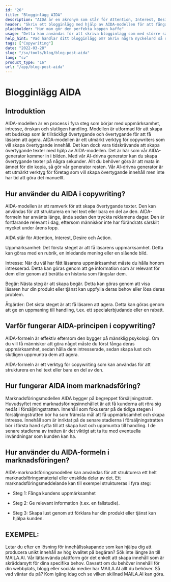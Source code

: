 ```yaml
---
id: "26"
title: "Blogginlägg AIDA"
description: "AIDA är en akronym som står för Attention, Interest, Desire och Action. Det är en modell som ofta används inom marknadsföring och reklam för att skapa effektiva och effektfulla texter. AIDA-modellen kan användas för att skriva blogginlägg som med större sannolikhet fångar läsarnas uppmärksamhet och uppmuntrar dem att vidta åtgärder."
header: "Skriv ett blogginlägg med hjälp av AIDA-modellen för att fånga uppmärksamhet och uppmuntra till handling."
placeholder: "Hur man gör den perfekta koppen kaffe"
usage: "Detta kan användas för att skriva blogginlägg som med större sannolikhet får uppmärksamhet och uppmuntrar läsarna att vidta åtgärder."
help_hint: "Vad handlar ditt blogginlägg om? Skriv några nyckelord så skapar vi ett blogginlägg med hjälp av AIDA-modellen."
tags: ["Copywriting"]
date: "2022-03-28"
slug: "/sv/tools/blog/blog-post-aida"
lang: "sv"
product_type: "16"
url: "/app/blog-post-aida"
---
```






# Blogginlägg AIDA



## Introduktion



AIDA-modellen är en process i fyra steg som börjar med uppmärksamhet, intresse, önskan och slutligen handling. Modellen är utformad för att skapa ett budskap som är tillräckligt övertygande och övertygande för att få läsaren att agera. AIDA-modellen är ett utmärkt verktyg för copywriters som vill skapa övertygande innehåll. Det kan dock vara tidskrävande att skapa övertygande texter med hjälp av AIDA-modellen. Det är här som vår AIDA-generator kommer in i bilden. Med vår AI-drivna generator kan du skapa övertygande texter på några sekunder. Allt du behöver göra är att mata in ämnet för din kopia, så gör vår generator resten. Vår AI-drivna generator är ett utmärkt verktyg för företag som vill skapa övertygande innehåll men inte har tid att göra det manuellt.



## Hur använder du AIDA i copywriting?



AIDA-modellen är ett ramverk för att skapa övertygande texter. Den kan användas för att strukturera en hel text eller bara en del av den. AIDA-formeln har använts länge, ända sedan den tryckta reklamens dagar. Den är fortfarande relevant i dag, eftersom människor inte har förändrats särskilt mycket under årens lopp.



AIDA står för Attention, Interest, Desire och Action.



Uppmärksamhet: Det första steget är att få läsarens uppmärksamhet. Detta kan göras med en rubrik, en inledande mening eller en slående bild.



Intresse: När du väl har fått läsarens uppmärksamhet måste du hålla honom intresserad. Detta kan göras genom att ge information som är relevant för dem eller genom att berätta en historia som fängslar dem.



Begär: Nästa steg är att skapa begär. Detta kan göras genom att visa läsaren hur din produkt eller tjänst kan uppfylla deras behov eller lösa deras problem.



Åtgärder: Det sista steget är att få läsaren att agera. Detta kan göras genom att ge en uppmaning till handling, t.ex. ett specialerbjudande eller en rabatt.



## Varför fungerar AIDA-principen i copywriting?



AIDA-formeln är effektiv eftersom den bygger på mänsklig psykologi. Om du vill få människor att göra något måste du först fånga deras uppmärksamhet, sedan hålla dem intresserade, sedan skapa lust och slutligen uppmuntra dem att agera.



AIDA-formeln är ett verktyg för copywriting som kan användas för att strukturera en hel text eller bara en del av den.



## Hur fungerar AIDA inom marknadsföring?



Marknadsföringsmodellen AIDA bygger på begreppet försäljningstratt. Huvudsyftet med marknadsföringsinnehållet är att få kunderna att röra sig nedåt i försäljningstratten. Innehåll som fokuserar på de tidiga stegen i försäljningstratten bör ha som främsta mål att få uppmärksamhet och skapa intresse. Innehåll som är inriktat på de senare stadierna i försäljningstratten bör i första hand syfta till att skapa lust och uppmuntra till handling. I de senare stadierna av tratten är det viktigt att ta itu med eventuella invändningar som kunden kan ha.



## Hur använder du AIDA-formeln i marknadsföringen?



AIDA-marknadsföringsmodellen kan användas för att strukturera ett helt marknadsföringsmaterial eller enskilda delar av det. Ett marknadsföringsmeddelande kan till exempel struktureras i fyra steg:



- Steg 1: Fånga kundens uppmärksamhet



- Steg 2: Ge relevant information (t.ex. en fallstudie).



- Steg 3: Skapa lust genom att förklara hur din produkt eller tjänst kan hjälpa kunden.



## EXEMPEL:



Letar du efter en lösning för innehållsskapande som kan hjälpa dig att producera unikt innehåll av hög kvalitet på begäran? Sök inte längre än till MAILA.AI. Vår lättanvända plattform gör det enkelt att skapa innehåll som är skräddarsytt för dina specifika behov. Oavsett om du behöver innehåll för din webbplats, blogg eller sociala medier har MAILA.AI allt du behöver. Så vad väntar du på? Kom igång idag och se vilken skillnad MAILA.AI kan göra.



